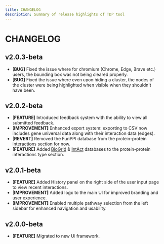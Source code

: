 ```yaml
---
title: CHANGELOG
description: Summary of release highlights of TDP tool
---
```


# CHANGELOG

## v2.0.3-beta

- **[BUG]** Fixed the issue where for chromium (Chrome, Edge, Brave etc.) users, the bounding box was not being cleared properly.
- **[BUG]** Fixed the issue where even upon hiding a cluster, the nodes of the cluster were being highlighted when visible when they shouldn't have been.

## v2.0.2-beta

- **[FEATURE]** Introduced feedback system with the ability to view all submitted feedback.
- **[IMPROVEMENT]** Enhanced export system: exporting to CSV now includes gene universal data along with their interaction data (edges).
- **[REVERT]** Removed the FunPPI database from the protein-protein interactions section for now.
- **[FEATURE]** Added [BioGrid](https://thebiogrid.org/) & [IntAct](https://www.ebi.ac.uk/intact/home) databases to the protein-protein interactions type section.

## v2.0.1-beta

- **[FEATURE]** Added History panel on the right side of the user input page to view recent interactions.
- **[IMPROVEMENT]** Added logo to the main UI for improved branding and user experience.
- **[IMPROVEMENT]** Enabled multiple pathway selection from the left sidebar for enhanced navigation and usability.

## v2.0.0-beta

- **[FEATURE]** Migrated to new UI framework.

